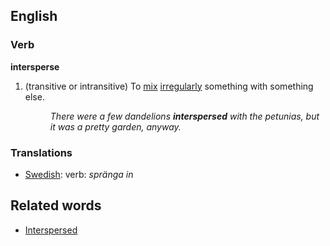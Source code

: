 ==English==

===Verb===
'''intersperse'''
# (transitive or intransitive) To [[mix]] [[irregular]]ly something with something else.
#:''There were a few dandelions '''interspersed''' with the petunias, but it was a pretty garden, anyway.''

===Translations===

*[[Swedish]]: verb: ''spränga in''

==Related words==
*[[Interspersed]]